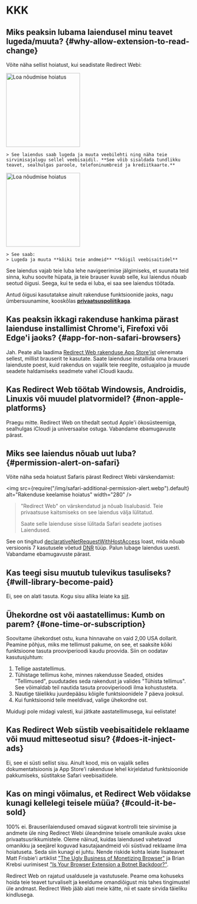 
# KKK

## Miks peaksin lubama laiendusel minu teavet lugeda/muuta? {#why-allow-extension-to-read-change}

Võite näha sellist hoiatust, kui seadistate Redirect Webi:

<IfBrowserStore stores='appStore'>
    <Image src={PermissionAlertSafari} alt="Loa nõudmise hoiatus" width="200" margin="0 0 16px 0" hasShadow />

    > See laiendus saab lugeda ja muuta veebilehti ning näha teie sirvimisajalugu sellel veebisaidil. **See võib sisaldada tundlikku teavet, sealhulgas paroole, telefoninumbreid ja krediitkaarte.**
</IfBrowserStore>

<IfBrowserStore stores='appStore' includes={false}>
    <Image src={PermissionAlertChrome} alt="Loa nõudmise hoiatus" height="200" hasRoundedCorners hasShadow margin="0 0 16px 0" />

    > See saab:
    > Lugeda ja muuta **kõiki teie andmeid** **kõigil veebisaitidel**
</IfBrowserStore>

See laiendus vajab teie luba lehe navigeerimise jälgimiseks, et suunata teid sinna, kuhu soovite hüpata, ja teie brauser kuvab selle, kui laiendus nõuab seotud õigusi. Seega, kui te seda ei luba, ei saa see laiendus töötada.

Antud õigusi kasutatakse ainult rakenduse funktsioonide jaoks, nagu ümbersuunamine, kooskõlas **[privaatsuspoliitikaga](./privacy-policy)**.

## Kas peaksin ikkagi rakenduse hankima pärast laienduse installimist Chrome'i, Firefoxi või Edge'i jaoks? {#app-for-non-safari-browsers}

Jah. Peate alla laadima [Redirect Web rakenduse App Store'ist](https://apps.apple.com/app/id1571283503) olenemata sellest, millist brauserit te kasutate. Saate laienduse installida oma brauseri laienduste poest, kuid rakendus on vajalik teie reeglite, ostuajaloo ja muude seadete haldamiseks seadmete vahel iCloudi kaudu.

## Kas Redirect Web töötab Windowsis, Androidis, Linuxis või muudel platvormidel? {#non-apple-platforms}

Praegu mitte. Redirect Web on tihedalt seotud Apple'i ökosüsteemiga, sealhulgas iCloudi ja universaalse ostuga. Vabandame ebamugavuste pärast.

## Miks see laiendus nõuab uut luba? {#permission-alert-on-safari}

Võite näha seda hoiatust Safaris pärast Redirect Webi värskendamist:

<img src={require("/img/safari-additional-permission-alert.webp").default} alt="Rakenduse keelamise hoiatus" width="280" />

> "Redirect Web" on värskendatud ja nõuab lisalubasid. Teie privaatsuse kaitsmiseks on see laiendus välja lülitatud.
>
> Saate selle laienduse sisse lülitada Safari seadete jaotises Laiendused.

See on tingitud [declarativeNetRequestWithHostAccess](https://developer.apple.com/documentation/safariservices/safari_web_extensions/blocking_content_with_your_safari_web_extension) loast, mida nõuab versioonis 7 kasutusele võetud [DNR](./rule-settings#type) tüüp. Palun lubage laiendus uuesti. Vabandame ebamugavuste pärast.

## Kas teegi sisu muutub tulevikus tasuliseks? {#will-library-become-paid}

Ei, see on alati tasuta. Kogu sisu allika leiate ka [siit](https://github.com/mshibanami/redirect-web/tree/main/library).

## Ühekordne ost või aastatellimus: Kumb on parem? {#one-time-or-subscription}

Soovitame ühekordset ostu, kuna hinnavahe on vaid 2,00 USA dollarit.
Peamine põhjus, miks me tellimust pakume, on see, et saaksite kõiki funktsioone tasuta prooviperioodi kaudu proovida. Siin on oodatav kasutusjuhtum:

1. Tellige aastatellimus.
2. Tühistage tellimus kohe, minnes rakendusse Seaded, otsides "Tellimused", puudutades seda rakendust ja valides "Tühista tellimus". See võimaldab teil nautida tasuta prooviperioodi ilma kohustusteta.
3. Nautige täielikku juurdepääsu kõigile funktsioonidele 7 päeva jooksul.
4. Kui funktsioonid teile meeldivad, valige ühekordne ost.

Muidugi pole midagi valesti, kui jätkate aastatellimusega, kui eelistate!

## Kas Redirect Web süstib veebisaitidele reklaame või muud mitteseotud sisu? {#does-it-inject-ads}

Ei, see ei süsti sellist sisu. Ainult kood, mis on vajalik selles dokumentatsioonis ja App Store'i rakenduse lehel kirjeldatud funktsioonide pakkumiseks, süstitakse Safari veebisaitidele.

## Kas on mingi võimalus, et Redirect Web võidakse kunagi kellelegi teisele müüa? {#could-it-be-sold}

100% ei. Brauserilaiendused omavad sügavat kontrolli teie sirvimise ja andmete üle ning Redirect Webi üleandmine teisele omanikule avaks ukse privaatsusrikkumistele. Oleme näinud, kuidas laiendused vahetavad omanikku ja seejärel koguvad kasutajaandmeid või süstivad reklaame ilma hoiatuseta. Seda siin kunagi ei juhtu. Nende riskide kohta leiate lisateavet Matt Frisbie'i artiklist ["The Ugly Business of Monetizing Browser"](https://mattfrisbie.substack.com/p/the-ugly-business-of-monetizing-browser) ja Brian Krebsi uurimisest ["Is Your Browser Extension a Botnet Backdoor?"](https://krebsonsecurity.com/2021/03/is-your-browser-extension-a-botnet-backdoor/).

Redirect Web on rajatud usaldusele ja vastutusele. Peame oma kohuseks hoida teie teavet turvaliselt ja keeldume omandiõigust mis tahes tingimustel üle andmast. Redirect Web jääb alati meie kätte, nii et saate sirvida täieliku kindlusega.
